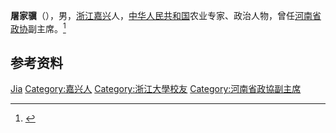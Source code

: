 '''屠家骥'''（{{bd|1927年||2002年|}}），男，[[浙江|浙江]][[嘉兴|嘉兴]]人，[[中华人民共和国|中华人民共和国]]农业专家、政治人物，曾任[[河南省政协|河南省政协]]副主席。<ref>{{Cite book|title=中华人民共和国职官志|author=何虎生, 李耀东, 向常福主编|publisher=中国社会出版社|year=2003|isbn=9787800883934|location=北京|pages=}}</ref>

== 参考资料 ==
{{reflist}}

{{中国人物小作品}}

{{Authority control}}
{{DEFAULTSORT:Tu屠}}
[[Category:屠姓|Jia]]
[[Category:嘉兴人|Category:嘉兴人]]
[[Category:浙江大學校友|Category:浙江大學校友]]
[[Category:河南省政協副主席|Category:河南省政協副主席]]
